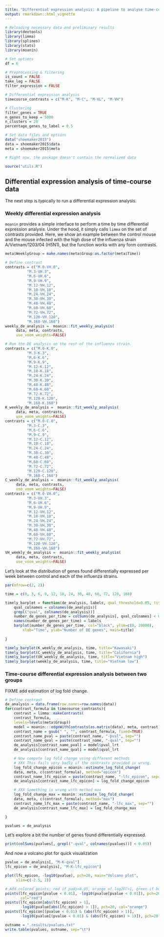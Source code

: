 ```yaml
---
title: "Differential expression analysis: A pipeline to analyse time-course gene expression data"
output: rmarkdown::html_vignette
---
```



```r
# Reloading necessary data and preliminary results
library(devtools)
library(limma)
library(splines)
library(stats)
library(moanin)
```

```r
# Set options
df = 6

# Preprocessing & filtering
is_count = FALSE
take_log = FALSE    
filter_expression = FALSE

# Differential expression analysis
timecourse_contrasts = c("M-K", "M-C", "M-VL", "M-VH")

# Clustering
filter_genes = TRUE
n_genes_to_keep = 5000
n_clusters = 20
percentage_genes_to_label = 0.5
```


```r
# Set data files and options
data("shoemaker2015")
data = shoemaker2015$data
meta = shoemaker2015$meta

# Right now, the package doesn't contain the normalized data
```

```r
source("utils.R")
```


## Differential expression analysis of time-course data

The next step is typically to run a differential expression analysis.

### Weekly differential expression analysis

`moanin` provides a simple interface to perform a time by time differential
expression analysis. Under the hood, it simply calls `limma` on the set of
contrasts provided. Here, we show an example between the control mouse and the
mouse infected with the high dose of the influenza strain A/Vietnam/1203/04
(H5N1), but the function works with any form contrasts.

```r
meta$WeeklyGroup = make.names(meta$Group:as.factor(meta$Time))

# Define contrast	
contrasts = c("M.0-VH.0",
	      "M.3-VH.3",
	      "M.6-VH.6",
	      "M.9-VH.9",
	      "M.12-VH.12",
	      "M.18-VH.18",
	      "M.24-VH.24",
	      "M.30-VH.30",
	      "M.48-VH.48",
	      "M.60-VH.60",
	      "M.72-VH.72",
	      "M.120-VH.120",
	      "M.168-VH.168")
weekly_de_analysis =  moanin::fit_weekly_analysis(
     data, meta, contrasts,
     use_voom_weights=FALSE)
```

```r
# Run the DE analysis on the rest of the influenza strain.
contrasts = c("M.0-K.0",
	      "M.3-K.3",
	      "M.6-K.6",
	      "M.9-K.9",
	      "M.12-K.12",
	      "M.18-K.18",
	      "M.24-K.24",
	      "M.30-K.30",
	      "M.48-K.48",
	      "M.60-K.60",
	      "M.72-K.72",
	      "M.120-K.120",
	      "M.168-K.168")
K_weekly_de_analysis =  moanin::fit_weekly_analysis(
     data, meta, contrasts,
     use_voom_weights=FALSE)
contrasts = c("M.0-C.0",
	      "M.3-C.3",
	      "M.6-C.6",
	      "M.9-C.9",
	      "M.12-C.12",
	      "M.18-C.18",
	      "M.24-C.24",
	      "M.30-C.30",
	      "M.48-C.48",
	      "M.60-C.60",
	      "M.72-C.72",
	      "M.120-C.120",
	      "M.168-C.168")
C_weekly_de_analysis =  moanin::fit_weekly_analysis(
     data, meta, contrasts,
     use_voom_weights=FALSE)
contrasts = c("M.0-VH.0",
	      "M.3-VH.3",
	      "M.6-VH.6",
	      "M.9-VH.9",
	      "M.12-VH.12",
	      "M.18-VH.18",
	      "M.24-VH.24",
	      "M.30-VH.30",
	      "M.48-VH.48",
	      "M.60-VH.60",
	      "M.72-VH.72",
	      "M.120-VH.120",
	      "M.168-VH.168")
VH_weekly_de_analysis =  moanin::fit_weekly_analysis(
     data, meta, contrasts,
     use_voom_weights=FALSE)

``` 

Let's look at the distribution of genes found differentially expressed per
week between control and each of the influenza strains.

```r
par(mfrow=c(2, 2))

time = c(0, 3, 6, 9, 12, 18, 24, 30, 48, 60, 72, 120, 168)

timely_barplot = function(de_analysis, labels, qval_threshold=0.05, title=""){
    qval_colnames = colnames(de_analysis)[
	grepl("qval", colnames(de_analysis))]
    number_de_genes_per_time = colSums(de_analysis[, qval_colnames] < 0.05)
    names(number_de_genes_per_time) = labels
    barplot(number_de_genes_per_time, col="black", ylim=c(0, 20000),
	    xlab="Time", ylab="Number of DE genes", main=title)
    
}

timely_barplot(K_weekly_de_analysis, time, title="Kawasaki")
timely_barplot(C_weekly_de_analysis, time, title="California")
timely_barplot(VH_weekly_de_analysis, time, title="Vietnam high")
timely_barplot(weekly_de_analysis, time, title="Vietnam low")
```


### Time-course differential expression analysis between two groups

FIXME add estimation of log fold change.

```r
# Define contrast
de_analysis = data.frame(row.names=row.names(data))
for(contrast_formula in timecourse_contrasts){
    contrast = limma::makeContrasts(
	contrast_formula,
	levels=levels(meta$Group))
    model = moanin:::edgeWithContrasts(as.matrix(data), meta, contrast)
    contrast_name = gsub(" ", "", contrast_formula, fixed=TRUE)
    contrast_name_pval = paste(contrast_name, "-pval", sep="")
    contrast_name_qval = paste(contrast_name, "-qval", sep="")
    de_analysis[contrast_name_pval] = model$pval_lrt
    de_analysis[contrast_name_qval] = model$qval_lrt

    # Now compute log fold change using different methods
    # XXX This fails very badly if the contrasts provided is wrong.
    log_fold_change_epicon = moanin::estimate_log_fold_change(
	data, meta, c(contrast_formula), method="epicon")
    contrast_name_lfc_epicon = paste(contrast_name, "-lfc_epicon", sep="")
    de_analysis[contrast_name_lfc_epicon] = log_fold_change_epicon

    # XXX Something is wrong with method max
    log_fold_change_max = moanin::estimate_log_fold_change(
	data, meta, c(contrast_formula), method="max")
    contrast_name_lfc_max = paste(contrast_name, "-lfc_max", sep="")
    de_analysis[contrast_name_lfc_max] = log_fold_change_max

}

pvalues = de_analysis
```

Let's explore a bit the number of genes found differentially expressed.

```r
print(colSums(pvalues[, grepl("-qval", colnames(pvalues))] < 0.05))
```

And now a volcano plot for quick visualization

```r

pvalue = de_analysis[, "M-K-qval"]
lfc_epicon = de_analysis[, "M-K-lfc_epicon"]

plot(lfc_epicon, -log10(pvalue), pch=20, main="Volcano plot",
     xlim=c(-2.5, 2))

# Add colored points: red if padj<0.05, orange of log2FC>1, green if both)
points(lfc_epicon[pvalue < 0.01], -log10(pvalue[pvalue < 0.01]), pch=20,
       col="red")
points(lfc_epicon[abs(lfc_epicon) > 1],
       -log10(pvalue[abs(lfc_epicon) > 1]), pch=20, col="orange")
points(lfc_epicon[(pvalue < 0.01) & (abs(lfc_epicon) > 1)],
       -log10(pvalue[(pvalue < 0.01) & (abs(lfc_epicon) > 1)]), pch=20, col="green")

```

```r
outname = ".results/pvalues.txt"
write.table(pvalues, outname, sep="\t")
```
